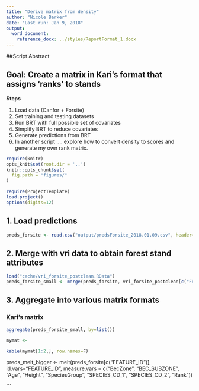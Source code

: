 ```yaml
---
title: "Derive matrix from density" 
author: "Nicole Barker"
date: "Last run: Jan 9, 2018"
output: 
  word_document:
    reference_docx: ../styles/ReportFormat_1.docx
---
```


##Script Abstract



## Goal: Create a matrix in Kari's format that assigns 'ranks' to stands 



**Steps **

1. Load data (Canfor + Forsite)
2. Set training and testing datasets
3. Run BRT with full possible set of covariates
4. Simplify BRT to reduce covariates
5. Generate predictions from BRT
6. In another script .... explore how to convert density to scores and generate my own rank matrix. 


``` r
require(knitr)
opts_knit$set(root.dir = '..')
knitr::opts_chunk$set(
  fig.path = "figures/"
)
```

``` r
require(ProjectTemplate)
load.project()
options(digits=12)
```

## 1. Load predictions

``` r
preds_forsite <- read.csv("output/predsForsite_2018.01.09.csv", header=T)
```

## 2. Merge with vri data to obtain forest stand attributes

``` r
load("cache/vri_forsite_postclean.RData")
preds_forsite_small <- merge(preds_forsite, vri_forsite_postclean[c("FEATURE_ID", "BecZone", "BEC_SUBZONE", "Age", "Height", "SpeciesGroup", "SPECIES_CD_1", "SPECIES_CD_2", "Rank")], by="FEATURE_ID")
```

## 3. Aggregate into various matrix formats

### Kari's matrix

``` r
aggregate(preds_forsite_small, by=list())
```


``` r
mymat <- 

kable(mymat[1:2,], row.names=F)
```

preds_melt_bigger <- melt(preds_forsite[c("FEATURE_ID")], id.vars="FEATURE_ID", measure.vars = c("BecZone", "BEC_SUBZONE", "Age", "Height", "SpeciesGroup", "SPECIES_CD_1", "SPECIES_CD_2", "Rank"))


```
